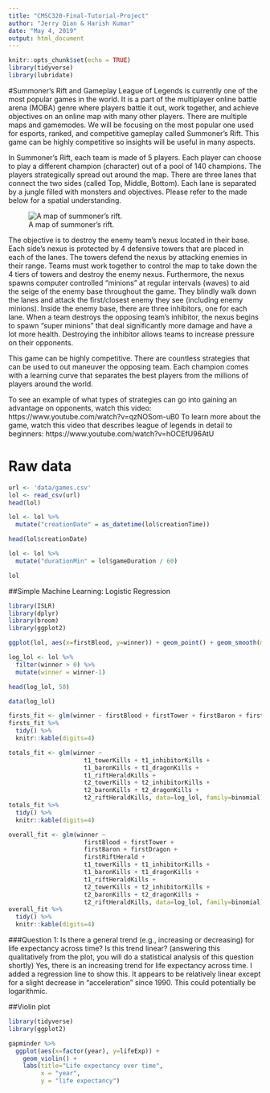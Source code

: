 ```yaml
---
title: "CMSC320-Final-Tutorial-Project"
author: "Jerry Qian & Harish Kumar"
date: "May 4, 2019"
output: html_document
---
```


```r
knitr::opts_chunk$set(echo = TRUE)
library(tidyverse)
library(lubridate)
```

#Summoner's Rift and Gameplay
League of Legends is currently one of the most popular games in the world. It is a part of the multiplayer online battle arena (MOBA) genre where players battle it out, work together, and achieve objectives on an online map with many other players. There are multiple maps and gamemodes. We will be focusing on the most popular one used for esports, ranked, and competitive gameplay called Summoner's Rift. This game can be highly competitive so insights will be useful in many aspects.

In Summoner's Rift, each team is made of 5 players. Each player can choose to play a different champion (character) out of a pool of 140 champions. The players strategically spread out around the map. There are three lanes that connect the two sides (called Top, Middle, Bottom). Each lane is separated by a jungle filled with monsters and objectives. Please refer to the made below for a spatial understanding. 

![A map of summoner's rift.](img/map.png)

The objective is to destroy the enemy team's nexus located in their base. Each side's nexus is protected by 4 defensive towers that are placed in each of the lanes. The towers defend the nexus by attacking enemies in their range. Teams must work together to control the map to take down the 4 tiers of towers and destroy the enemy nexus. Furthermore, the nexus spawns computer controlled "minions" at regular intervals (waves) to aid the seige of the enemy base throughout the game. They blindly walk down the lanes and attack the first/closest enemy they see (including enemy minions). Inside the enemy base, there are three inhibitors, one for each lane. When a team destroys the opposing team's inhibitor, the nexus begins to spawn "super minions" that deal significantly more damage and have a lot more health. Destroying the inhibitor allows teams to increase pressure on their opponents.

This game can be highly competitive. There are countless strategies that can be used to out maneuver the opposing team. Each champion comes with a learning curve that separates the best players from the millions of players around the world.

To see an example of what types of strategies can go into gaining an advantage on opponents, watch this video: https://www.youtube.com/watch?v=qzNOSom-uB0
To learn more about the game, watch this video that describes league of legends in detail to beginners: https://www.youtube.com/watch?v=hOCEfU96AtU

# Raw data
```r
url <- 'data/games.csv'
lol <- read_csv(url)
head(lol)
```

```r
lol <- lol %>%
  mutate("creationDate" = as_datetime(lol$creationTime))

head(lol$creationDate)
```

```r
lol <- lol %>%
  mutate("durationMin" = lol$gameDuration / 60)

lol
```



##Simple Machine Learning: Logistic Regression
```r
library(ISLR)
library(dplyr)
library(broom)
library(ggplot2)

ggplot(lol, aes(x=firstBlood, y=winner)) + geom_point() + geom_smooth(method="lm")

log_lol <- lol %>% 
  filter(winner > 0) %>%
  mutate(winner = winner-1)

head(log_lol, 50)

```

```r
data(log_lol)

firsts_fit <- glm(winner ~ firstBlood + firstTower + firstBaron + firstDragon + firstRiftHerald, data=log_lol, family=binomial)
firsts_fit %>% 
  tidy() %>%
  knitr::kable(digits=4)

totals_fit <- glm(winner ~ 
                     t1_towerKills + t1_inhibitorKills +
                     t1_baronKills + t1_dragonKills +
                     t1_riftHeraldKills +
                     t2_towerKills + t2_inhibitorKills +
                     t2_baronKills + t2_dragonKills +
                     t2_riftHeraldKills, data=log_lol, family=binomial)
totals_fit %>% 
  tidy() %>%
  knitr::kable(digits=4)

overall_fit <- glm(winner ~ 
                     firstBlood + firstTower + 
                     firstBaron + firstDragon + 
                     firstRiftHerald + 
                     t1_towerKills + t1_inhibitorKills +
                     t1_baronKills + t1_dragonKills +
                     t1_riftHeraldKills +
                     t2_towerKills + t2_inhibitorKills +
                     t2_baronKills + t2_dragonKills +
                     t2_riftHeraldKills, data=log_lol, family=binomial)
overall_fit %>% 
  tidy() %>%
  knitr::kable(digits=4)

```
###Question 1: Is there a general trend (e.g., increasing or decreasing) for life expectancy across time? Is this trend linear? (answering this qualitatively from the plot, you will do a statistical analysis of this question shortly)
Yes, there is an increasing trend for life expectancy across time. I added a regression line to show this. It appears to be relatively linear except for a slight decrease in "acceleration" since 1990. This could potentially be logarithmic.

##Violin plot
```r
library(tidyverse)
library(ggplot2)

gapminder %>%
  ggplot(aes(x=factor(year), y=lifeExp)) +
    geom_violin() +
    labs(title="Life expectancy over time",
         x = "year",
         y = "life expectancy")
```


